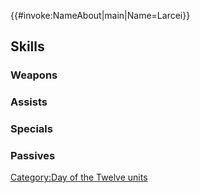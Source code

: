 {{#invoke:NameAbout|main|Name=Larcei}}{{HeroPage Tabs}}
{{Hero Infobox
|Name=Larcei
|Title=Scion of Astra
|WeaponType=Green Axe
|MoveType=Infantry
|Origin=Fire Emblem: Genealogy of the Holy War
|Gender=Female
|actorEN=Lizzie Freeman
|actorJP=種﨑敦美
|artist=麻谷知世
|additionDate=September 6, 2021
|releaseDate=September 7, 2021
|cv1=3
|cv2=5100300
|TagID=聖祭ラクチェ
|InternalID=703
|Properties=special,hat,specRate_202502
|description=Daughter of Ayra and descendant of Sword Saint Od of the 12 crusaders. Appears in Fire Emblem: Genealogy of the Holy War.
}}
{{Stats Page
|Lv1HP=18|Lv1ATK=9|Lv1SPD=12|Lv1DEF=9|Lv1RES=6
|GRHP=50|GRATK=70|GRSPD=70|GRDEF=55|GRRES=50
}}
==Skills==
===Weapons===
{{Weapons Table
|weapon1=Iron Axe
|weapon1Default=1
|weapon1Unlock=1
|weapon2=Steel Axe
|weapon2Default=2
|weapon2Unlock=2
|weapon3=Silver Axe
|weapon3Default=4
|weapon3Unlock=3
|weapon4=Whirling Grace
|weapon4Default=5
|weapon4Unlock=5
}}
===Assists===
{{Assists Table}}
===Specials===
{{Specials Table
|special1=Night Sky
|special1Default=4
|special1Unlock=3
|special2=Astra
|special2Unlock=4
|special3=Regnal Astra
|special3Unlock=5
}}
===Passives===
{{Passives Table
|passiveA1=Spd/Def Solo 1
|passiveA2=Spd/Def Solo 2
|passiveA3=Spd/Def Solo 3
|passiveA4=Spd/Def Solo 4
|passiveA1Unlock=2
|passiveA2Unlock=3
|passiveA3Unlock=4
|passiveA4Unlock=5
|passiveB1=Frenzy 1
|passiveB2=Frenzy 2
|passiveB3=Frenzy 3
|passiveB1Unlock=1
|passiveB2Unlock=2
|passiveB3Unlock=4
|passiveC1=Spur Atk 1
|passiveC2=Drive Atk 1
|passiveC3=Drive Atk 2
|passiveC4=Joint Drive Atk
|passiveC1Unlock=2
|passiveC2Unlock=3
|passiveC3Unlock=4
|passiveC4Unlock=5
}}
{{Heroes Navbox}}
[[Category:Day of the Twelve units]]